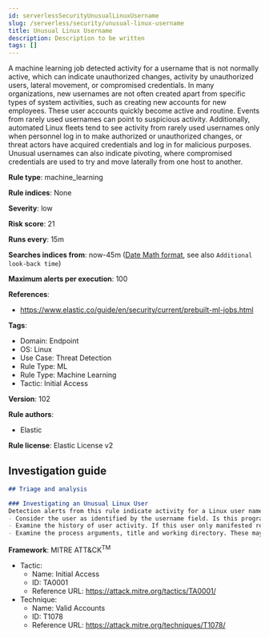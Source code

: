 ```yaml
---
id: serverlessSecurityUnusualLinuxUsername
slug: /serverless/security/unusual-linux-username
title: Unusual Linux Username
description: Description to be written
tags: []
---
```


<div id="unusual-linux-username"></div>

A machine learning job detected activity for a username that is not normally active, which can indicate unauthorized changes, activity by unauthorized users, lateral movement, or compromised credentials. In many organizations, new usernames are not often created apart from specific types of system activities, such as creating new accounts for new employees. These user accounts quickly become active and routine. Events from rarely used usernames can point to suspicious activity. Additionally, automated Linux fleets tend to see activity from rarely used usernames only when personnel log in to make authorized or unauthorized changes, or threat actors have acquired credentials and log in for malicious purposes. Unusual usernames can also indicate pivoting, where compromised credentials are used to try and move laterally from one host to another.

**Rule type**: machine_learning

**Rule indices**: None

**Severity**: low

**Risk score**: 21

**Runs every**: 15m

**Searches indices from**: now-45m ([Date Math format](((ref))/common-options.html#date-math), see also <DocLink id="serverlessSecurityRulesUiCreate" section="set-the-rules-schedule">`Additional look-back time`</DocLink>)

**Maximum alerts per execution**: 100

**References**: 

* https://www.elastic.co/guide/en/security/current/prebuilt-ml-jobs.html

**Tags**: 

* Domain: Endpoint
* OS: Linux
* Use Case: Threat Detection
* Rule Type: ML
* Rule Type: Machine Learning
* Tactic: Initial Access

**Version**: 102

**Rule authors**: 

* Elastic

**Rule license**: Elastic License v2

## Investigation guide

```markdown
## Triage and analysis

### Investigating an Unusual Linux User
Detection alerts from this rule indicate activity for a Linux user name that is rare and unusual. Here are some possible avenues of investigation:
- Consider the user as identified by the username field. Is this program part of an expected workflow for the user who ran this program on this host? Could this be related to troubleshooting or debugging activity by a developer or site reliability engineer?
- Examine the history of user activity. If this user only manifested recently, it might be a service account for a new software package. If it has a consistent cadence (for example if it runs monthly or quarterly), it might be part of a monthly or quarterly business process.
- Examine the process arguments, title and working directory. These may provide indications as to the source of the program or the nature of the tasks that the user is performing.
```

**Framework**: MITRE ATT&CK<sup>TM</sup>

* Tactic:
    * Name: Initial Access
    * ID: TA0001
    * Reference URL: https://attack.mitre.org/tactics/TA0001/
* Technique:
    * Name: Valid Accounts
    * ID: T1078
    * Reference URL: https://attack.mitre.org/techniques/T1078/

